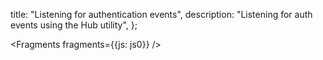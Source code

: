   title: "Listening for authentication events",
  description: "Listening for auth events using the Hub utility",
};


<Fragments fragments={{js: js0}} />
